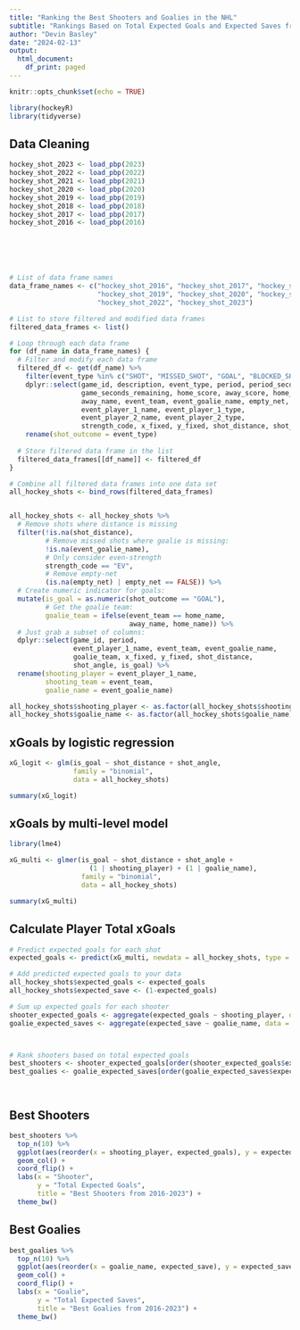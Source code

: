 ```yaml
---
title: "Ranking the Best Shooters and Goalies in the NHL"
subtitle: "Rankings Based on Total Expected Goals and Expected Saves from 2016-2023"
author: "Devin Basley"
date: "2024-02-13"
output:
  html_document:
    df_print: paged
---
```


```r
knitr::opts_chunk$set(echo = TRUE)
```

```r
library(hockeyR)
library(tidyverse)

```


## Data Cleaning

```r


hockey_shot_2023 <- load_pbp(2023)
hockey_shot_2022 <- load_pbp(2022)
hockey_shot_2021 <- load_pbp(2021)
hockey_shot_2020 <- load_pbp(2020)
hockey_shot_2019 <- load_pbp(2019)
hockey_shot_2018 <- load_pbp(2018)
hockey_shot_2017 <- load_pbp(2017)
hockey_shot_2016 <- load_pbp(2016)






# List of data frame names
data_frame_names <- c("hockey_shot_2016", "hockey_shot_2017", "hockey_shot_2018", 
                      "hockey_shot_2019", "hockey_shot_2020", "hockey_shot_2021",
                      "hockey_shot_2022", "hockey_shot_2023")

```


```r
# List to store filtered and modified data frames
filtered_data_frames <- list()

# Loop through each data frame
for (df_name in data_frame_names) {
  # Filter and modify each data frame
  filtered_df <- get(df_name) %>%
    filter(event_type %in% c("SHOT", "MISSED_SHOT", "GOAL", "BLOCKED_SHOT")) %>%
    dplyr::select(game_id, description, event_type, period, period_seconds_remaining,
                  game_seconds_remaining, home_score, away_score, home_name, 
                  away_name, event_team, event_goalie_name, empty_net,
                  event_player_1_name, event_player_1_type,
                  event_player_2_name, event_player_2_type,
                  strength_code, x_fixed, y_fixed, shot_distance, shot_angle, season) %>%
    rename(shot_outcome = event_type)
  
  # Store filtered data frame in the list
  filtered_data_frames[[df_name]] <- filtered_df
}

# Combine all filtered data frames into one data set
all_hockey_shots <- bind_rows(filtered_data_frames)


all_hockey_shots <- all_hockey_shots %>%
  # Remove shots where distance is missing
  filter(!is.na(shot_distance), 
         # Remove missed shots where goalie is missing:
         !is.na(event_goalie_name),
         # Only consider even-strength
         strength_code == "EV",
         # Remove empty-net
         (is.na(empty_net) | empty_net == FALSE)) %>%
  # Create numeric indicator for goals:
  mutate(is_goal = as.numeric(shot_outcome == "GOAL"),
         # Get the goalie team:
         goalie_team = ifelse(event_team == home_name,
                              away_name, home_name)) %>%
  # Just grab a subset of columns:
  dplyr::select(game_id, period,
                event_player_1_name, event_team, event_goalie_name,
                goalie_team, x_fixed, y_fixed, shot_distance,
                shot_angle, is_goal) %>%
  rename(shooting_player = event_player_1_name,
         shooting_team = event_team, 
         goalie_name = event_goalie_name)

all_hockey_shots$shooting_player <- as.factor(all_hockey_shots$shooting_player)
all_hockey_shots$goalie_name <- as.factor(all_hockey_shots$goalie_name)

```


## xGoals by logistic regression

```r

xG_logit <- glm(is_goal ~ shot_distance + shot_angle,
                family = "binomial",
                data = all_hockey_shots)

summary(xG_logit)


```


## xGoals by multi-level model

```r

library(lme4)

xG_multi <- glmer(is_goal ~ shot_distance + shot_angle +
                    (1 | shooting_player) + (1 | goalie_name),
                  family = "binomial",
                  data = all_hockey_shots)

summary(xG_multi)


```



## Calculate Player Total xGoals

```r


# Predict expected goals for each shot
expected_goals <- predict(xG_multi, newdata = all_hockey_shots, type = "response")

# Add predicted expected goals to your data
all_hockey_shots$expected_goals <- expected_goals
all_hockey_shots$expected_save <- (1-expected_goals)

# Sum up expected goals for each shooter
shooter_expected_goals <- aggregate(expected_goals ~ shooting_player, data = all_hockey_shots, FUN = sum)
goalie_expected_saves <- aggregate(expected_save ~ goalie_name, data = all_hockey_shots, FUN = sum)



# Rank shooters based on total expected goals
best_shooters <- shooter_expected_goals[order(shooter_expected_goals$expected_goals, decreasing = TRUE), ]
best_goalies <- goalie_expected_saves[order(goalie_expected_saves$expected_save, decreasing = TRUE), ]




```


## Best Shooters


```r
best_shooters %>%
  top_n(10) %>%
  ggplot(aes(reorder(x = shooting_player, expected_goals), y = expected_goals)) +
  geom_col() +
  coord_flip() +
  labs(x = "Shooter",
       y = "Total Expected Goals",
       title = "Best Shooters from 2016-2023") +
  theme_bw()

```

## Best Goalies

```r
best_goalies %>%
  top_n(10) %>%
  ggplot(aes(reorder(x = goalie_name, expected_save), y = expected_save)) +
  geom_col() +
  coord_flip() +
  labs(x = "Goalie",
       y = "Total Expected Saves",
       title = "Best Goalies from 2016-2023") +
  theme_bw()

```